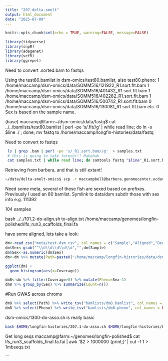```yaml
---
title: "207-delta-smelt"
output: html_document
date: "2025-07-09"
---
```


```r
knitr::opts_chunk$set(echo = TRUE, warning=FALSE, message=FALSE)
```


```r
library(tidyverse)
library(snpR)
library(adegenet)
library(vcfR)
library(ggrepel)
```


Need to convert .sorted.bam to fastqs


Using the test80.bamlist in dsm-omics/test80.bamlist, also test80.pheno:
1 /home/maccamp/dsm-omics/data/SOMM516/121922_R1.sort.flt.bam
1 /home/maccamp/dsm-omics/data/SOMM516/401432_R1.sort.flt.bam
1 /home/maccamp/dsm-omics/data/SOMM516/402282_R1.sort.flt.bam
1 /home/maccamp/dsm-omics/data/SOMM516/500742_R1.sort.flt.bam
0 /home/maccamp/dsm-omics/data/SOMM516/130081_R1.sort.flt.bam etc.
0 Sex is based on the sample name.

(base) maccamp@farm:~/dsm-omics/data/fastq$ cat ../../bamlists/test80.bamlist | perl -pe 's/.flt//g'  | while read line; do ln -s $line ./ ; done;
mv fastq to /home/maccamp/longfin-histories/data/fastq

Need to convert to fastqs

```sh
 ls | grep .bam | perl -pe 's/_R1.sort.bam//g'  > samples.txt
 # this is going to take forever!! Hahahah
 cat samples.txt | while read line; do samtools fastq "$line"_R1.sort.bam -n -1 $line-R1.fastq.gz -2 $line-R2.fastq.gz -0 /dev/null -s /dev/null ; done; # doesn't work because the files were sorted. Sigh.

```


Retrieving from barbera, and that is still extant!
```sh
~/data/delta-smelt-omics$ scp -r maccampbell@barbera.genomecenter.ucdavis.edu:/share/schreierlab/smelt-wgs/demulti* ./ 
```

Need some meta, several of these fish are sexed based on prefixes. Previously I used an 80 bamlist. 
Symlink to data/dsm subdir those with sex info
e.g. 111392

104 samples


bash ../../101.2-do-align.sh to-align.txt /home/maccamp/genomes/longfin-polished/lfs_run3_scaffolds_final.fa


 have some aligned, lets take a look:
 
```r
dm<-read_csv("meta/test-dsm.csv", col_names = c("Sample","Aligned","Dedup","Coverage"))
dm$Sex<-gsub("^\\d\\d\\d\\d\\d","",dm$Sample)
dm$Sex<-as.numeric(dm$Sex)
dm<-dm %>% mutate(Path=paste0("/home/maccamp/longfin-histories/data/dsm/",Sample,".sort.flt.bam"))
```
 
 
```r
ggplot(dm) +
  geom_histogram(aes(x=Coverage))
```


```r
dm8<-dm %>% filter(Coverage>8) %>% mutate(Pheno=Sex-1)
dm8 %>% group_by(Sex) %>% summarize(Count=n())
```

#Run GWAS across chroms

```r
dm8 %>% select(Path) %>% write_tsv("bamlists/dm8.bamlist", col_names = FALSE)
dm8 %>% select(Pheno) %>% write_tsv("bamlists/dm8.pheno", col_names = FALSE)
```

dsm-omics/1300-do-asso.sh is really basic
```sh
bash $HOME/longfin-histories/207.1-do-asso.sh $HOME/longfin-histories/bamlists/dm8.bamlist  $HOME/genomes/longfin-polished/1mbseqs.txt $HOME/longfin-histories/bamlists/dm8.pheno
```

Get long seqs
maccamp@farm:~/genomes/longfin-polished$ cat lfs_run3_scaffolds_final.fa.fai | awk '$2 > 1000000 {print;}' | cut -f 1 > 1mbseqs.txt


```